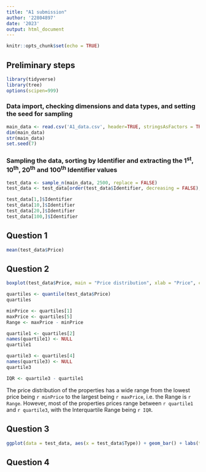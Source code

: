 ```yaml
---
title: "A1 submission"
author: '22804897'
date: '2023'
output: html_document
---
```


```r
knitr::opts_chunk$set(echo = TRUE)
```

## Preliminary steps

```r
library(tidyverse)
library(tree)
options(scipen=999)
```

### Data import, checking dimensions and data types, and setting the seed for sampling
```r
main_data <- read.csv('A1_data.csv', header=TRUE, stringsAsFactors = TRUE)
dim(main_data)
str(main_data)
set.seed(7)
```

### Sampling the data, sorting by Identifier and extracting the 1^st^, 10^th^, 20^th^ and 100^th^ Identifier values
```r
test_data <- sample_n(main_data, 2500, replace = FALSE)
test_data <- test_data[order(test_data$Identifier, decreasing = FALSE),]

test_data[1,]$Identifier
test_data[10,]$Identifier
test_data[20,]$Identifier
test_data[100,]$Identifier
```

## Question 1

```r
mean(test_data$Price)
```

## Question 2

```r
boxplot(test_data$Price, main = "Price distribution", xlab = "Price", col = "orange", border = "brown", horizontal = TRUE)

quartiles <- quantile(test_data$Price)
quartiles

minPrice <- quartiles[1]
maxPrice <- quartiles[5]
Range <- maxPrice - minPrice

quartile1 <- quartiles[2]
names(quartile1) <- NULL
quartile1

quartile3 <- quartiles[4]
names(quartile3) <- NULL
quartile3

IQR <- quartile3 - quartile1
```
The price distribution of the properties has a wide range from the lowest price being `r minPrice` to the largest being `r maxPrice`, i.e. the Range is `r Range`. However, most of the properties prices range between `r quartile1` and `r quartile3`, with the Interquartile Range being `r IQR`.

## Question 3

```r
ggplot(data = test_data, aes(x = test_data$Type)) + geom_bar() + labs(title = "Number of each type of property", x = "Type", y = "Amount of properties") + theme(plot.title = element_text(hjust = 0.5))
```

## Question 4

```r

```

